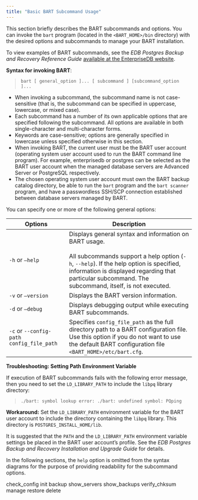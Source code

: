 ```yaml
---
title: "Basic BART Subcommand Usage"
---
```


<div id="basic_bart_subcommand_usage" class="registered_link"></div>

This section briefly describes the BART subcommands and options. You can invoke the `bart` program (located in the `<BART_HOME>/bin` directory) with the desired options and subcommands to manage your BART installation.

To view examples of BART subcommands, see the *EDB Postgres Backup and Recovery Reference Guide* [available at the EnterpriseDB website](https://www.enterprisedb.com/edb-docs/).

**Syntax for invoking BART**:

> `bart [ general_option ]... [ subcommand ] [subcommand_option ]...`

-   When invoking a subcommand, the subcommand name is not case-sensitive (that is, the subcommand can be specified in uppercase, lowercase, or mixed case).
-   Each subcommand has a number of its own applicable options that are specified following the subcommand. All options are available in both single-character and multi-character forms.
-   Keywords are case-sensitive; options are generally specified in lowercase unless specified otherwise in this section.
-   When invoking BART, the current user must be the BART user account (operating system user account used to run the BART command line program). For example, enterprisedb or postgres can be selected as the BART user account when the managed database servers are Advanced Server or PostgreSQL respectively.
-   The chosen operating system user account must own the BART backup catalog directory, be able to run the `bart` program and the `bart scanner` program, and have a passwordless SSH/SCP connection established between database servers managed by BART.

You can specify one or more of the following general options:

| Options                                  | Description                                                                                                                                                                                                                                                          |
| ---------------------------------------- | -------------------------------------------------------------------------------------------------------------------------------------------------------------------------------------------------------------------------------------------------------------------- |
| `-h` or `–help`                          | Displays general syntax and information on BART usage. <br /><br /> All subcommands support a help option (`-h`, `--help`). If the help option is specified, information is displayed regarding that particular subcommand. The subcommand, itself, is not executed. |
| `-v` or `–version`                       | Displays the BART version information.                                                                                                                                                                                                                               |
| `-d` or `–debug`                         | Displays debugging output while executing BART subcommands.                                                                                                                                                                                                          |
| `-c` or `--config-path config_file_path` | Specifies `config_file_path` as the full directory path to a BART configuration file. Use this option if you do not want to use the default BART configuration file `<BART_HOME>/etc/bart.cfg`.                                                                      |

**Troubleshooting: Setting Path Environment Variable**

If execution of BART subcommands fails with the following error message, then you need to set the `LD_LIBRARY_PATH` to include the `libpq` library directory:

> `./bart: symbol lookup error: ./bart: undefined symbol: PQping`

**Workaround:** Set the `LD_LIBRARY_PATH` environment variable for the BART user account to include the directory containing the `libpq` library. This directory is `POSTGRES_INSTALL_HOME/lib`.

It is suggested that the `PATH` and the `LD_LIBRARY_PATH` environment variable settings be placed in the BART user account’s profile. See the *EDB Postgres Backup and Recovery Installation and Upgrade Guide* for details.

In the following sections, the `help` option is omitted from the syntax diagrams for the purpose of providing readability for the subcommand options.

<div class="toctree" data-maxdepth="3">

check_config init backup show_servers show_backups verify_chksum manage restore delete

</div>
